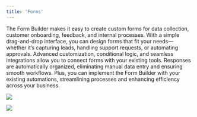 ```yaml
---
title: 'Forms'
---
```


The Form Builder makes it easy to create custom forms for data collection, customer onboarding, feedback, and internal processes. With a simple drag-and-drop interface, you can design forms that fit your needs—whether it’s capturing leads, handling support requests, or automating approvals. Advanced customization, conditional logic, and seamless integrations allow you to connect forms with your existing tools. Responses are automatically organized, eliminating manual data entry and ensuring smooth workflows. Plus, you can implement the Form Builder with your existing automations, streamlining processes and enhancing efficiency across your business.

![](/images/forms/form-builder-001.png)

![](/images/forms/forms-001.png)